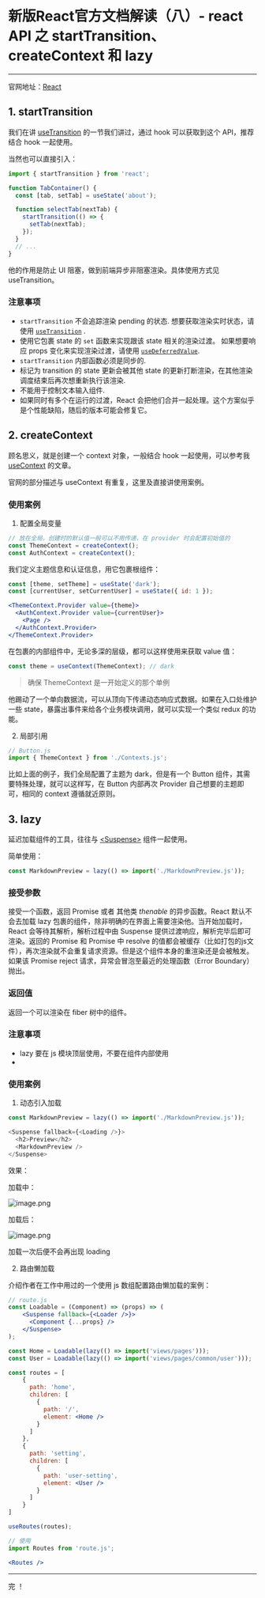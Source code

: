 # 新版React官方文档解读（八）- react API 之 startTransition、 createContext 和 lazy
---

官网地址：[React](https://react.dev/)

## 1. startTransition

我们在讲 [useTransition](https://juejin.cn/post/7268530145202700303) 的一节我们讲过，通过 hook 可以获取到这个 API，推荐结合 hook 一起使用。

当然也可以直接引入：

```js
import { startTransition } from 'react';

function TabContainer() {
  const [tab, setTab] = useState('about');

  function selectTab(nextTab) {
    startTransition(() => {
      setTab(nextTab);
    });
  }
  // ...
}
```
他的作用是防止 UI 阻塞，做到前端异步非阻塞渲染。具体使用方式见 useTransition。

### 注意事项

-  `startTransition` 不会追踪渲染 pending 的状态. 想要获取渲染实时状态，请使用 [`useTransition`](https://juejin.cn/post/7268530145202700303) .
-  使用它包裹 state 的 `set` 函数来实现跟该 state 相关的渲染过渡。 如果想要响应 props 变化来实现渲染过渡，请使用 [`useDeferredValue`](https://juejin.cn/post/7268530145202700303).
-  `startTransition` 内部函数必须是同步的.
-  标记为 transition 的 state 更新会被其他 state 的更新打断渲染，在其他渲染调度结束后再次想重新执行该渲染.
-  不能用于控制文本输入组件.
-  如果同时有多个在运行的过渡，React 会把他们合并一起处理。这个方案似乎是个性能缺陷，随后的版本可能会修复它。

## 2. createContext

顾名思义，就是创建一个 context 对象，一般结合 hook 一起使用，可以参考我 [useContext](https://juejin.cn/post/7249607108044357690) 的文章。

官网的部分描述与 useContext 有重复，这里及直接讲使用案例。

### 使用案例

1. 配置全局变量

```js
// 放在全局，创建时的默认值一般可以不用传递，在 provider 时会配置初始值的
const ThemeContext = createContext();  
const AuthContext = createContext();
```
我们定义主题信息和认证信息，用它包裹根组件：

```jsx
const [theme, setTheme] = useState('dark');
const [currentUser, setCurrentUser] = useState({ id: 1 });

<ThemeContext.Provider value={theme}>
  <AuthContext.Provider value={currentUser}>
    <Page />
  </AuthContext.Provider>
</ThemeContext.Provider>
```

在包裹的内部组件中，无论多深的层级，都可以这样使用来获取 value 值：

```js
const theme = useContext(ThemeContext); // dark
```

> 确保 ThemeContext 是一开始定义的那个单例

他踢动了一个单向数据流，可以从顶向下传递动态响应式数据。如果在入口处维护一些 state，暴露出事件来给各个业务模块调用，就可以实现一个类似 redux 的功能。

2. 局部引用

```js
// Button.js  
import { ThemeContext } from './Contexts.js';
```

比如上面的例子，我们全局配置了主题为 dark，但是有一个 Button 组件，其需要特殊处理，就可以这样写，在 Button 内部再次 Provider 自己想要的主题即可，相同的 context 遵循就近原则。

## 3. lazy

延迟加载组件的工具，往往与 [\<Suspense>](https://juejin.cn/post/7270648629378252840#heading-4) 组件一起使用。


简单使用：

```js
const MarkdownPreview = lazy(() => import('./MarkdownPreview.js'));
```

### 接受参数

接受一个函数，返回 Promise 或者 其他类 *thenable* 的异步函数。React 默认不会去加载 lazy 包裹的组件，除非明确的在界面上需要渲染他。当开始加载时，React 会等待其解析，解析过程中由 Suspense 提供过渡响应，解析完毕后即可渲染。返回的 Promise 和 Promise 中 resolve 的值都会被缓存（比如打包的js文件），再次渲染就不会重复请求资源。但是这个组件本身的重渲染还是会被触发。如果该 Promise reject 请求，异常会冒泡至最近的处理函数（Error Boundary）抛出。

### 返回值

返回一个可以渲染在 fiber 树中的组件。

### 注意事项

- lazy 要在 js 模块顶层使用，不要在组件内部使用
- 

### 使用案例

1. 动态引入加载

```js
const MarkdownPreview = lazy(() => import('./MarkdownPreview.js'));

<Suspense fallback={<Loading />}>
  <h2>Preview</h2>
  <MarkdownPreview />
</Suspense>
```
效果：

加载中：


![image.png](/images/2023-9-6/2023-9-6-1.png)

加载后：

![image.png](/images/2023-9-6/2023-9-6-2.png)

加载一次后便不会再出现 loading

2. 路由懒加载

介绍作者在工作中用过的一个使用 js 数组配置路由懒加载的案例：

```jsx
// route.js
const Loadable = (Component) => (props) => (
    <Suspense fallback={<Loader />}>
      <Component {...props} />
    </Suspense>
);

const Home = Loadable(lazy(() => import('views/pages')));
const User = Loadable(lazy(() => import('views/pages/common/user')));

const routes = [
    {
      path: 'home',
      children: [
        {
          path: '/',
          element: <Home />
        }
      ]
    },
    {
      path: 'setting',
      children: [
        {
          path: 'user-setting',
          element: <User />
        }
      ]
    }
]

useRoutes(routes);

// 使用
import Routes from 'route.js';

<Routes />
```
---

完 ！
